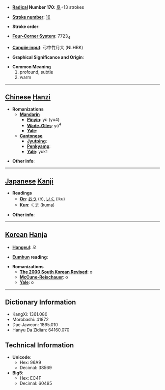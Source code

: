 * '''[[Wiktionary:Chinese radical index| Radical]] Number 170''': [[Wiktionary:Chinese radical index 阜|阜]]+13 strokes

* '''[[Wiktionary:Chinese total strokes index|Stroke number]]''': [[Wiktionary:Chinese total strokes index 16|16]]

* '''Stroke order''': 

* '''[[Wiktionary:Chinese four corner index|Four-Corner System]]''': 7723<sub>4</sub>

* '''[[Wiktionary:Chinese Cangjie index|Cangjie input]]''': 弓中竹月大 (NLHBK)

* '''Graphical Significance and Origin''': 

* '''Common Meaning'''
*#profound, subtle
*# warm


----

== [[Chinese]] [[Hanzi]] ==

* '''Romanizations'''
** '''[[Mandarin]]'''
*** '''[[Pinyin]]''': yù (yu4)
*** '''[[Wade-Giles]]''': yü<sup>4</sup>
*** '''[[Yale]]''': 
** '''[[Cantonese]]'''
*** '''[[Jyutping]]''':
*** '''[[Penkyamp]]''': 
*** '''[[Yale]]''': yuk1

* '''Other info''': 

----

== [[Japanese]] [[Kanji]] ==

* '''Readings'''
** '''[[On]]''': [[おう]] (ō), [[いく]] (iku)
** '''[[Kun]]''': [[くま]] (kuma)

* '''Other info''':  

----

== [[Korean]] [[Hanja]] ==

* '''[[Hangeul]]''': 오

* '''[[Eumhun]] reading''': 

* '''Romanizations'''
** '''[[The 2000 South Korean Revised Romanization|The 2000 South Korean Revised]]''': o
** '''[[McCune-Reischauer]]''': o
** '''[[Yale]]''': o

----

== Dictionary Information ==

* KangXi: 1361.080
* Morobashi: 41872
* Dae Jaweon: 1865.010
* Hanyu Da Zidian: 64160.070

== Technical Information ==

* '''Unicode''':
** Hex: 96A9
** Decimal: 38569
* '''Big5''':
** Hex: EC4F
** Decimal: 60495